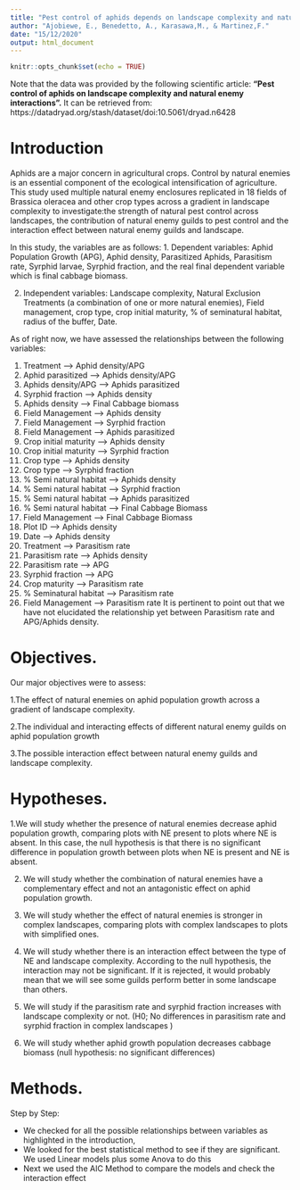 ```yaml
---
title: "Pest control of aphids depends on landscape complexity and natural enemy interactions"
author: "Ajobiewe, E., Benedetto, A., Karasawa,M., & Martinez,F."
date: "15/12/2020"
output: html_document
---
```


```r
knitr::opts_chunk$set(echo = TRUE)
```
Note that the data was provided by the following scientific article: **“Pest control of aphids on landscape complexity and natural enemy interactions”.** 
It can be retrieved from: https://datadryad.org/stash/dataset/doi:10.5061/dryad.n6428

# Introduction

Aphids are a major concern in agricultural crops. Control by natural enemies is an essential component of the ecological intensification of agriculture. 
This study used multiple natural enemy enclosures replicated in 18 fields of Brassica oleracea and other crop types across a gradient in landscape complexity to investigate:the strength of natural pest control across landscapes, the contribution of natural enemy guilds to pest control and the interaction effect between natural enemy guilds and landscape. 

In this study, the variables are as follows:
1. Dependent variables: Aphid Population Growth (APG), Aphid density, Parasitized Aphids, Parasitism rate, Syrphid larvae, Syrphid fraction, and the real final dependent variable which is final cabbage biomass. 

2. Independent variables: Landscape complexity, Natural Exclusion Treatments (a combination of one or more natural enemies), Field management, crop type, crop initial maturity, % of seminatural habitat, radius of the buffer, Date. 

As of right now, we have assessed the relationships between the following variables:

1. Treatment --> Aphid density/APG
2. Aphid parasitized --> Aphids density/APG
3. Aphids density/APG --> Aphids parasitized
4. Syrphid fraction --> Aphids density
5. Aphids density --> Final Cabbage biomass
6. Field Management --> Aphids density
7. Field Management --> Syrphid fraction
8. Field Management --> Aphids parasitized
9. Crop initial maturity --> Aphids density
10. Crop initial maturity --> Syrphid fraction
11. Crop type --> Aphids density
12. Crop type --> Syrphid fraction
13. % Semi natural habitat --> Aphids density
14. % Semi natural habitat --> Syrphid fraction
15. % Semi natural habitat --> Aphids parasitized 
16. % Semi natural habitat --> Final Cabbage Biomass
17. Field Management --> Final Cabbage Biomass
18. Plot ID --> Aphids density
19. Date --> Aphids density
20. Treatment --> Parasitism rate
21. Parasitism rate --> Aphids density
22. Parasitism rate --> APG
23. Syrphid fraction --> APG
24. Crop maturity --> Parasitism rate
25. % Seminatural habitat --> Parasitism rate
26. Field Management --> Parasitism rate
It is pertinent to point out that we have not elucidated the relationship yet between Parasitism rate and APG/Aphids density.

# Objectives.

Our major objectives were to assess:

1.The effect of natural enemies on aphid population growth across a gradient of landscape complexity.

2.The individual and interacting effects of different natural enemy guilds on aphid population growth

3.The possible interaction effect between natural enemy guilds and landscape complexity.

# Hypotheses.

1.We will study whether the presence of natural enemies decrease aphid population growth, comparing plots with NE present to plots where NE is absent. In this case, the null hypothesis is that there is no significant difference in population growth between plots when NE is present and NE is absent. 

2. We will study whether the combination of natural enemies have a complementary effect and not an antagonistic effect on aphid population growth. 

3.	We will study whether the effect of natural enemies is stronger in complex landscapes, comparing plots with complex landscapes to plots with simplified ones. 

4.	We will study whether there is an interaction effect between the type of NE and landscape complexity. According to the null hypothesis, the interaction may not be significant. If it is rejected, it would probably mean that we will see some guilds perform better in some landscape than others.
5.	We will study if the parasitism rate and syrphid fraction increases with landscape complexity or not. (H0; No differences in parasitism rate and syrphid fraction in complex landscapes )
6.	We will study whether aphid growth population decreases cabbage biomass (null hypothesis: no significant differences)

# Methods.
Step by Step:

- We checked for all the possible relationships between variables as highlighted in the introduction, 
- We looked for the best statistical method to see if they are significant. We used Linear models plus some Anova to do this
- Next we used the AIC Method to compare the models and check the interaction effect

